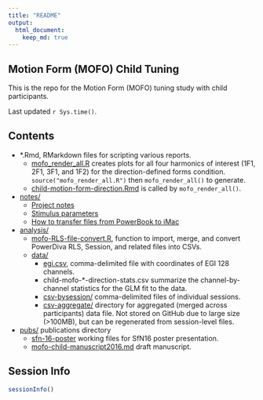 ```yaml
---
title: "README"
output: 
  html_document:
    keep_md: true
---
```


## Motion Form (MOFO) Child Tuning

This is the repo for the Motion Form (MOFO) tuning study with child participants.

Last updated `r Sys.time()`.

## Contents

- *.Rmd, RMarkdown files for scripting various reports.
    - [mofo_render_all.R](mofo_render_all.R) creates plots for all four harmonics of interest (1F1, 2F1, 3F1, and 1F2) for the direction-defined forms condition. `source("mofo_render_all.R")` then `mofo_render_all()` to generate.
    - [child-motion-form-direction.Rmd](child-motion-form-direction.Rmd) is called by `mofo_render_all()`.
- [notes/](notes/)
    - [Project notes](notes/project-notes-mofo-child-tuning.md)
    - [Stimulus parameters](notes/mofo-child-tuning-parameters.md)
    - [How to transfer files from PowerBook to iMac](connect_PowerBook2iMac.md)
- [analysis/](analysis/)
    - [mofo-RLS-file-convert.R](analysis/mofo-RLS-file-convert.R), function to import, merge, and convert PowerDiva RLS, Session, and related files into CSVs.
    - [data/](analysis/data/)
        - [egi.csv](analysis/data/egi.csv), comma-delimited file with coordinates of EGI 128 channels.
        - child-mofo-*-direction-stats.csv summarize the channel-by-channel statistics for the GLM fit to the data.
        - [csv-bysession/](analysis/data/csv-bysession/) comma-delimited files of individual sessions.
        - [csv-aggregate/]() directory for aggregated (merged across participants) data file. Not stored on GitHub due to large size (>100MB), but can be regenerated from session-level files.
- [pubs/](pubs/) publications directory
    - [sfn-16-poster](pubs/sfn-16-poster) working files for SfN16 poster presentation.
    - [mofo-child-manuscript2016.md](pubs/mofo-child-manuscript2016.md) draft manuscript.

## Session Info
```r
sessionInfo()
```